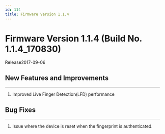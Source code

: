 ```yaml
---
id: 114
title: Firmware Version 1.1.4
---
```


# Firmware Version 1.1.4 (Build No. 1.1.4_170830)

Release<Separator/>2017-09-06

## New Features and Improvements

---

1. Improved Live Finger Detection(LFD) performance

## Bug Fixes

---

<BugLists>

1. Issue where the device is reset when the fingerprint is authenticated.

</BugLists>